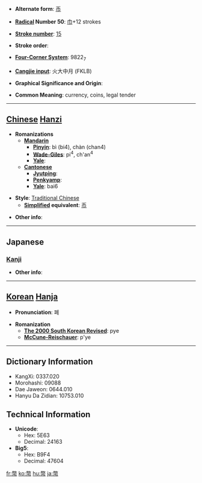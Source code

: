 * '''Alternate form''': [[币]]

* '''[[Wiktionary:Chinese radical index| Radical]] Number 50''': [[Wiktionary:Chinese radical index 巾|巾]]+12 strokes

* '''[[Wiktionary:Chinese total strokes index|Stroke number]]''': [[Wiktionary:Chinese total strokes index 15|15]]

* '''Stroke order''': 

* '''[[Wiktionary:Chinese four corner index|Four-Corner System]]''': 9822<sub>7</sub>

* '''[[Wiktionary:Chinese Cangjie index|Cangjie input]]''': 火大中月 (FKLB)

* '''Graphical Significance and Origin''': 

* '''Common Meaning''': currency, coins, legal tender

----

== [[Chinese]] [[Hanzi]] ==

* '''Romanizations'''
** '''[[Mandarin]]'''
*** '''[[Pinyin]]''': bì (bi4), chàn (chan4)
*** '''[[Wade-Giles]]''': pi<sup>4</sup>, ch'an<sup>4</sup>
*** '''[[Yale]]''': 
** '''[[Cantonese]]'''
*** '''[[Jyutping]]''':
*** '''[[Penkyamp]]''': 
*** '''[[Yale]]''': bai6

* '''Style''': [[Traditional Chinese]] 
** '''[[Simplified Chinese|Simplified]] equivalent''': [[币]]

* '''Other info''': 

----

==Japanese==
===[[Kanji]]===
{{kanji|on readings=[[へい]] (hei)
|kun readings=[[ぬさ]] (nusa), [[たから]] (takara), [[ぜに]] (zeni)
}}

* '''Other info''':  

----

== [[Korean]] [[Hanja]] ==

* '''Pronunciation''': 폐

* '''Romanization'''
** '''[[The 2000 South Korean Revised Romanization|The 2000 South Korean Revised]]''': pye
** '''[[McCune-Reischauer]]''': p'ye

----

== Dictionary Information ==

* KangXi: 0337.020
* Morohashi: 09088
* Dae Jaweon: 0644.010
* Hanyu Da Zidian: 10753.010

== Technical Information ==

* '''Unicode''':
** Hex: 5E63
** Decimal: 24163
* '''Big5''':
** Hex: B9F4
** Decimal: 47604

[[fr:幣]]
[[ko:幣]]
[[hu:幣]]
[[ja:幣]]